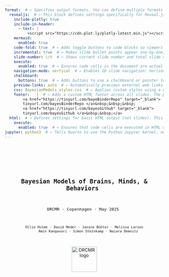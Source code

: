 ```yaml
---  
format:  # ← Specifies output formats. You can define multiple formats like revealjs (slides), html, pdf, etc.
  revealjs:  # ← This block defines settings specifically for Reveal.js slide output.
    include-plotly: true
    include-in-header:
      - text: |
          <script src="https://cdn.plot.ly/plotly-latest.min.js"></script>
    mermaid:
      enabled: true
    code-fold: true  # ← Adds toggle buttons to code blocks so viewers can hide/show the code.
    incremental: true  # ← Makes slide bullet points appear one-by-one, rather than all at once.
    slide-number: c/t  # ← Shows current slide number and total slide count (e.g., “3/10”) in the presentation.
    execute:
      enabled: true  # ← Ensures code cells in the document are actually executed during rendering.
    navigation-mode: vertical  # ← Enables 2D slide navigation: horizontal for sections, vertical for subsections.
    chalkboard:
      buttons: true  # ← Adds buttons to use a chalkboard or pointer tool while presenting.
    preview-links: auto  # ← Automatically previews external web links (e.g., YouTube, PDFs) inside slides.
    css: BayesianModels_styles.css  # ← Applies custom styles using a user-defined CSS file.
    footer:   |  # ← Adds a custom HTML footer across all slides. The pipe (|) means the following lines are literal block text.
        <a href="https://tinyurl.com/bayeBinderRepo" target="_blank">
        tinyurl.com/bayesBinderRepo </a>&nbsp;&nbsp;&nbsp;  
        <a href="https://tinyurl.com/bayesGithub" target="_blank">
        tinyurl.com/bayesGithub </a>&nbsp;&nbsp;</a>      
  html:  # ← Defines settings for basic HTML output (not slides). This is optional, but useful if rendering to HTML format too.
    execute:
      enabled: true  # ← Ensures that code cells are executed in HTML output as well.
jupyter: python3  # ← Tells Quarto to use the Python Jupyter kernel, not the default R kernel.
--- 
```

<!-- #region Title slide -->
--- 
 

<div style="display: flex; flex-direction: column; align-items: center; height: 100vh; padding-top: 60px; text-align: center;">
  <div style="font-size:1.6em; font-weight:bold; margin-bottom:10px; margin-top:10px;">
    Bayesian Models of Brains, Minds, & Behaviors 
  </div>

  <div style="font-size:1.1em; margin-bottom:15px;">
    DRCMR · Copenhagen · May 2025 
  </div>

  <div style="font-size:0.9em; max-width: 80%; margin: 0 auto;">
    Ollie Hulme · David Meder · Janine Bühler · Melissa Larsen
        Amin Kangavari · Simon Steinkamp · Naiara Demnitz
  </div>

  <img src="images/DRCMR_regionH_KU_logo.png" alt="DRCMR logo" style="height:80px; margin-top:15px;">
</div>

---
<!-- #endregion -->

<!-- #region Lecture#1 Preamble -->
# Lecture 1: Preamble
- How the week will go
- Materials  
- Schedule  
- Social 😊  
- Aims & expectations  

## Course overview

- **Basic modelling** → Get started
- **Intermediate modelling** → Go deeper
- **Integrate neural data** → Bridge brain & behavior
- **Group presentations** → Show what you built
- ↓
- lectures · interactive exercises · discussion · case studies ·  group work 
 
## Group work & presentations
- **Separate** into small groups
- **Supervision** from multiple experts 
- **Pick question** that requires cognitive modelling
- **Design experiment** that collects behavioral & neural data
- **Design models**, sketch graphical diagrams, plan analyses to test hypotheses & answer question
- **Present projects**, share your work, ~15 mins on fri
- **Audience** questions & discussion 

## Materials: Interactive exercises  
- Run interactive python code via Binder   
- No installation needed  → just open in browser and go 😌  
- Loading takes time → keep your tab open
- <div style="text-align: center;">
    <img src="/images/binder.png" alt="binder screenshot" width="300px">
  </div>
- link in footer 👇 

## Materials: GitHub  
- All materials + code on GitHub 
- <div style="text-align: center;">
    <img src="/images/github.png" alt="github screenshot" width="300px">
  </div>
 - link in footer 👇   

## Materials: Book
- <div style="text-align: center;">
   <img src="/images/book.jpeg" alt="book screenshot" width="300px">
 </div>
- We rely heavily on it especially on days 1-3

## Schedule
- Up to date schedule > See the github readme
 
## Social: WhatsApp 
- Chat with each other 💬
- Ask & answer questions amongst yourselves 🗣️
- Stay in touch ❤️
- Friday bar! 😄
- Join group via 👇
- <img src="/images/whatsapp.png" width="300px">

## Overarching aim
- **Use the tools of probability theory to scientifically understand brains, minds, and behavior**
- **New perspective**. Upgrade your scientific thinking
- **Simplicity.** Tools are parsimonious, flexible, intuitive, and powerful.
- **Universality.** Same principles apply to science, statistic, brains, minds, behaviors, evolution, even physics. 
 
## Specific aims
- **Focus on mind & behavior** → Cognitive models 
- **Connect to neural data** via simple methods 🧠
- **Stop describing 🥱 → Start explaining 😌**
- **Engage.** Hands-on · Interactive · Discursive 
- **KISS.** Keep It Simple, Stoopid 😜
- **Vibes.** Intuitive · Playful · Fun · Useful ✨

## Our expectations of you:
- **Life is short.** Don't things pass that you dont understand. 
- **Your life matters.** Your understanding matters. Actively take part.
- **You are entitled** to understand this. 
- **Don't listen** to it, fight it. 🥊
- **Disrupt.** Ask questions, interrupt. 🙋‍♂️
- **Be sceptical.** The truth is out there. 🤨

## We love to hear:
- *"I'm probably being stupid..."* 🤪
- *"I might have missed this..."*
- *"i dont understand why..."*
- *"do you have an intuition for why..."*
- *"i'm confused..."* 🤔
- **If you are shy.** Say it in the break / ask in whatsApp 
 
## Don't do this to yourself:
- Nod and pretend you get something 🙅‍♂️ 
- Assume you are the only one confused 😵‍💫😵
- Collapse under self doubt. 
<!-- #endregion-->

<!-- #region Lecture#2 Basics of Bayesian analysis-->

# Lecture 2: Basics of Bayesian Analysis
- The spirit of Bayesian thinking
- What is Bayesian modeling?
- Principles of Bayesian inference
- Observable vs. latent variables
- Beliefs and evidence
- Estimation methods
- Why Bayesian methods?

## The spirit of Bayesian thinking 
- <br>
- *"Probability theory is nothing but common sense reduced to calculation."* — Laplace (1814)  
- <br>
- *"The rules of probability are the rules of consistent reasoning."* — Jaynes (2003)  
- <br>
- *"Bayesian methods are not a special brand of inference; they are the only logically consistent rules for inference that are known."* — Jaynes (2003)

::: {.footer}
Laplace (1814); Jaynes (2003)
:::

## Bayesianism as the calculus of common sense
- <br><br>
- *Bayesianism is just probability theory applied to inference.* — Jaynes (2003)

::: {.footer}
Jaynes (2003)
:::

## Probability as rational consistency 
- Bayesian modeling follows the rules of probability.
- Probability is logic.
- Logic is consistency.
- Consistency is rationality.
- And rationality is just thinking clearly.

## So what is "Bayesian Modeling of Minds, Brains, and Behavior"?
- This course is about **thinking clearly about minds, brains, and behavior**.
- It's about testing theories rationally, using the evidence provided by data.
- Bayesian modeling offers a principled, rational way to update beliefs based on evidence.
- Ta-da!

## Bayesian Updating in a Nutshell
- Prior belief → Evidence → Posterior belief

## Example of a cognitive task 
- e.g., go/no-go
- <img src="/images/gonogo.png" width="800px">

## Cognitive task example
- 10 binary trials of equal difficulty
- Estimate ability $\theta$ from behavior
- $\theta$ is *latent*; 
- data are *observed*
- e.g., correct responses $k = 8$ out of $n = 10$

## Latent vs. observed
- <img src="/images/latent_observable.png" width="1000px">

## Why latent variables?
- We want to explain, not just describe
- *Descriptive*: e.g. "What did the subject score?"
- *Explanatory*: e.g. "What ability caused that score?"

## Why Science Cares About the Latent
- Scientific questions are causal:
  - Do parkinsons patients differ in *risk taking* on and off medication? 
  - Does serotonin change *empathy*? 
  - Does alpha waves cause *memory consolidation*? 
  - Does ozempic improve *cognitive flexibility*?
- We observe data, but we infer about latent causes
- Bayesian modeling connects observables to latent processes

## Back to the cogntive task
- **Observed**: number correct ($k/n$)
- **Latent**: ability ($\theta$)
- Same $\theta$ can result in different $k/n$
- Different $\theta$ can result in the same $k/n$ 
- Bayesian inference accounts for this uncertainty

## Beliefs as Distributions
- Probability distributions encode **beliefs**
- The **center** = most likely value
- The **spread** = uncertainty
- *To play with this open the notebook on Binder*
- `notebooks/probability_distributions.ipynb`
- see "Beliefs as distributions"

## Probability mass functions for discrete variables
- <img src="/images/probability_mass.jpg" width="350px" style="display:inline"/> 
- Total mass sums to 1: $\sum_x p(x) = 1$  
- Range sums: $p(2 \leq x \leq 4) = 0.4$  
- Odds: $\frac{p(5)}{p(7)} = 7$

## Probaility density functions for continuous variables
- <img src="/images/probability_density.jpg" width="350px">
- all probability density integrates to 1
- area under the curve is 1
- densities can exceed 1
- ratios make sense: 5.5 is 5 times less likely than 0.7

## Probability Density Functions for continuous variables
- <img src="/images/probability_density.jpg" width="350px" style="display:inline"/>
- Total area under curve: $\int p(x)\,dx = 1$  
- Densities can > 1, but only area matters.  
- Likelihood ratios make sense: e.g., $p(5.5)/p(0.7) = 1/5$

## Interpreting probability distributions  
- It's important to read and reason with probabilty distributions.
- `notebooks/probability_distributions.ipynb` 
- see "Interpreting probability distributions"

## Bayes’ rule
- <br> 
- $p(\theta \mid D) = \frac{\color{red}{p(D \mid \theta)} \cdot \color{blue}{p(\theta)}}{\color{green}{p(D)}}$
- <br>
- Posterior = $\frac{\color{red}{\text{Likelihood}}  \cdot \color{blue}{\text{Prior}}}{\color{green}{\text{Marginal likelihood}}}$
- <br>
- $\theta$ is a parameter, here "ability"
- $D$ is data, here it is the correct performance, $k$ successes out of $n$ trials
- <br>
- This tells us how our beliefs about ability are updated by the evidence provided by the data.

## Prior
- $p(\theta \mid D) = \frac{\color{red}{p(D \mid \theta)} \cdot \color{blue}{p(\theta)}}{\color{green}{p(D)}}$&nbsp;&nbsp;&nbsp;&nbsp;&nbsp;&nbsp;$\text{Posterior} = \frac{\color{red}{\text{Likelihood}} \cdot \color{blue}{\text{Prior}}}{\color{green}{\text{Marginal likelihood}}}$
- <br>
- **$\color{blue}{\text{Prior}}$** is what we believe about $\theta$ before seeing the data. 
- It reflects our assumptions or prior knowledge.

## Likelihood
- $p(\theta \mid D) = \frac{\color{red}{p(D \mid \theta)} \cdot \color{blue}{p(\theta)}}{\color{green}{p(D)}}$&nbsp;&nbsp;&nbsp;&nbsp;&nbsp;&nbsp;$\text{Posterior} = \frac{\color{red}{\text{Likelihood}} \cdot \color{blue}{\text{Prior}}}{\color{green}{\text{Marginal likelihood}}}$
- **$\color{red}{\text{Likelihood}}$** is the probability of data $D$ given a value of $\theta$.
- It shows how well each $\theta$ explains the data.
- Higher likelihood → stronger belief in $\theta$ 
- Lower likelihood → weaker belief.

## Marginal likelihood
- $p(\theta \mid D) = \frac{\color{red}{p(D \mid \theta)} \cdot \color{blue}{p(\theta)}}{\color{green}{p(D)}}$&nbsp;&nbsp;&nbsp;&nbsp;&nbsp;&nbsp;$\text{Posterior} = \frac{\color{red}{\text{Likelihood}} \cdot \color{blue}{\text{Prior}}}{\color{green}{\text{Marginal likelihood}}}$
- <br>
- **$\color{green}{\text{Marginal likelihood}}$** is the total probability of the data under all possible values of $\theta$.
- It represents how good the model is at predicting the data. 
- In doing so it normalizes the result so the posterior is a valid probability distribution.
- Note that it is independent of $\theta$

## Posterior
- $p(\theta \mid D) = \frac{\color{red}{p(D \mid \theta)} \cdot \color{blue}{p(\theta)}}{\color{green}{p(D)}}$&nbsp;&nbsp;&nbsp;&nbsp;&nbsp;&nbsp;$\text{Posterior} = \frac{\color{red}{\text{Likelihood}} \cdot \color{blue}{\text{Prior}}}{\color{green}{\text{Marginal likelihood}}}$
- <br>
- **Posterior** is what we believe about $\theta$ *after* seeing the data. 
- It’s the prior that has been updated by the evidence provided by the data.

## Updating beliefs with data
- We start with a **prior** belief $p(\theta)$
- Observe **data**: e.g. \( k = 9 \) correct out of \( n = 10 \)
- Bayes updates the belief:
- $p(\theta \mid D) = \frac{\color{red}{p(D \mid \theta)} \cdot \color{blue}{p(\theta)}}{\color{green}{p(D)}}$

## Intuition behind belief updating  
- The more likely the data is for a given $\theta$  
- The more we believe in that value of $\theta$ after seeing the data.
- The values of $\theta$ that are better supported by the data, are more believed in after experiencing the data
- We have updated our beliefs according to the data

## Proportional form of Bayes rule
- Since:  
  $p(\theta \mid D) = \frac{\color{red}{p(D \mid \theta)} \cdot \color{blue}{p(\theta)}}{\color{green}{p(D)}}$
- <br>
- The **$\color{green}{\text{Marginal likelihood}}$** $\color{green}{p(D)}$ doesn’t depend on $\theta$
- <br>
- So we can rewrite as:  
- $p(\theta \mid D) \propto \color{red}{p(D \mid \theta)} \cdot \color{blue}{p(\theta)}$
- $\text{Posterior} \propto \color{red}{\text{Likelihood}} \cdot \color{blue}{\text{Prior}}$
- "*Posterior is proportional to likelihood times prior*""

## Prior beliefs for theta
- `notebooks/probability distributions.ipynb`
- see "Prior beliefs for theta"

## Multiplying prior and likelihood
- `notebooks/probability distributions.ipynb`
-  see "Multiplying prior and likelihood" 

## Is the likelihood a probability distribution?
- `notebooks/probability distributions.ipynb`
-  see "Is the likelihood a probability distribution?"  

## Bayesian credibility intervals
- `notebooks/probability distributions.ipynb`
-  see "Bayesian credibility intervals"  

## Summarising the posterior
- `notebooks/probability distributions.ipynb`
-  see "Summarising the posterior" 

## Compute the posterior for the beta
- Prior: $p(\theta) \sim \text{Beta}(1,1)$
- Posterior: $p(\theta \mid D) \sim \text{Beta}(1 + k, 1 + n - k)$
- $k$ = correct, $n$ = total trials
- Simple, tractable update rule for binary outcomes
- `notebooks/probability distributions.ipynb`
- see "Computing posterior for the beta"

## Sequential updating of posterior
- Bayesian inference is consistent across steps
- One-step:
  - Prior → Combined data → Posterior
- Two-step:
  - Prior → Data1 → Intermediate Posterior → Data2 → Final Posterior
- Final result is identical
-  `notebooks/probability distributions.ipynb`
- see "Sequential updating"

## Why sequential updating of posterior matters
- You can peak at your data, it's ok! 
- Enables inference as data rolls in.
- *Optional stopping*: stop early, or extend data collection 
- *Efficient*: time, money, resources
- *Ethical*: minimises animals, humans, unnecessary treatment etc.

## Frequentist methods don’t allow this
- Frequentist inference assumes a fixed sample size and plan
- Stopping early or collecting more data invalidates p-values
- Counterfactual policies: what you would have done, if the data had turned out different impacts on your p-values. 
- Not widely understood. 

## Conjugate priors
- If Prior and posterior from the same distribution family → *conjugate*  
- <br>
- For example:
- $p(\theta): \text{Beta}(\alpha, \beta)$ 
- $p(\theta|data): \text{Beta}(\alpha + k, \beta + n - k)$
- <br>
- The posterior can be computed by plugging data directly into an equation
- Conjugacy allows for *analytic updates* 

## When conjugacy isnt possible: Sampling
- Conjugacy is relatively rare in real world cases
- In cases where conjugacy is not available sampling solutions are possible
- Commonly MCMC - Markov Chain Monte Carlo
- Works even when no closed-form solution
- Approximates the posterior via sampling

## Analytic vs. Sampling
- **Analytic**: Exact, when conjugate, rare
- **MCMC**: Approximate, more flexible, common

## MCMC in Practice
- **Red pill**: Learn how MCMC really works 🤓  
  - [Intuitive guide to MCMC internals](https://chat.openai.com/share/887b4e2d-2689-4e2d-b9ae-246b71d5782e)  
  - [Metropolis-Hastings explained simply](https://chat.openai.com/share/55cb6a00-1718-4327-8d51-3902a2064a11)  
  - These methods will keep evolving — expect newer algorithms, faster sampling, and better approximations.

- **Blue pill**: Trust the method and use it (but know how to spot when it's broken) 😄  
  - We'll demonstrate and visualise MCMC in practice.

## MCMC demo
- Go to "MCMC"
- `notebooks/probability distributions.ipynb`

## Why Bayesian Methods?
- **Principled reasoning**: Probabilistic logic = consistent thinking  
- **Uncertainty-aware**: Fully models uncertainty  
- **Latent variables**: Model hidden causes, not just outcomes  
- **Transparent updating**: Prior → Evidence → Posterior
- **Sequential updating**: Updating is the same whether data is sequential or all-in-one-go.  
- **Richer explanations**: From describing data to explaining via theory  
- **Flexible models**: Hierarchical, generative, extensible
- **Simple**: Same principle always. Learn it once. Apply it forever. 

<!-- #endregion-->

<!-- #region Lecture#3 Modelling a binary process-->

# Modeling a Binary Process
- Modeling binary outcomes in cognition  
- From observed data to hidden probabilities  
- Graphical models and their notation  
- Bayesian inference with JAGS  
- Convergence diagnostics and posterior checks  

## Modeling a Binary Process
- Start simple: focus on binary outcomes  
  (e.g., *Success/Failure*, *Correct/Incorrect*, *Yes/No*) 
- Common examples: coin flips, true/false questions, detection tasks, motor responses
- In our go/no-go example, each of the $n$ trials results in either success or failure,  
  with $k$ indicating the number of successes
- Binary processes are foundational for modeling cognition

## Getting Started
- Our goal is to infer **ability** in a go/no-go task
- We estimate a **rate** — the hidden probability $\theta$ that a response is correct
- We represent our uncertainty about $\theta$ as a probability distribution
- Many cognitive tasks can be modeled this way

## Binary Tasks in Cognitive Science
- Go/no-go, stop-signal, 2AFC, task switching  
- Recognition memory, Stroop, Flanker, oddball detection  
- Visual search, discrimination tasks

## From Binary Outcomes to a Hidden Rate
- Observe $k$ successes in $n$ trials → compute $\frac{k}{n}$
- But our interest is in the *underlying* success rate $\theta$
- Model: $k \sim \text{Binomial}(\theta, n)$
- $p(k \mid \theta, n) = \binom{n}{k} \theta^k (1 - \theta)^{n - k}$
- Assumes independent, identically distributed (i.i.d.) trials — no history effects

## Try it Yourself
- `notebooks/probability distributions.ipynb`
- 
- Explore the binomial distribution interactively
- Adjust parameters and visualize how $k$ and $n$ relate to $\theta$


## Graphical Models

- Graphical models represent probabilistic structure visually

- Nodes represent variables; edges represent dependencies

- Child nodes are conditionally dependent on parent nodes

- ![](images/graphical%20model.png){width=30%}

---

## Graphical Notation

- **Circular** nodes: continuous variables  
- **Square** nodes: discrete variables  

- **Shaded** nodes: observed  
- **Unshaded** nodes: hidden  

- **Single border**: stochastic variable  
- **Double border**: deterministic relationship

---

## Graphical Notation Reference

- ![](images/graphical%20lexicon.jpeg){width=70%}

---

## Graphical Model Quiz

- ![](images/graphical%20model%20test.jpeg){width=30%}

- Upper node: What type of variable is this?  
  **Answer:** Continuous, stochastic, and observed

- Lower node: What type of variable is this?  
  **Answer:** Discrete, deterministic, and unobserved

---

## Sampling via JAGS

```.python
model {              # Define the model
  theta ~ dbeta(1,1) # Prior: theta follows a uniform beta distribution
  k ~ dbin(theta,n)  # Likelihood: k follows a binomial distribution
                     # with parameters theta and n
}                    # End of model























# Modeling a Binary Process
- Binary models in cognition 
- Graphical models & notation  
- Bayesian inference with JAGS  
- Convergence and posterior checks**  

## Modeling a Binary Process
- Start simple: focus on binary outcomes.
- Each trial is a *Success/Failure*, *Correct/Incorrect*, *Yes/No*.
- Examples: Coin flips, true/false questions, detection tasks, motor responses.
- Our go-nogo example is a binary process. n trials each either success or failure, where k is the number of success
- Binary processes are foundational for modeling cognition.
 
## Getting Started
- Let’s infer **ability** in a go/no-go task.
- We estimate a **rate** — as a hidden probability $\theta$.
- We represent our uncertainty as a **distribution** over likely values of $\theta$.
- Many cognitive tasks can be represented in this way.

## Binary Tasks in Cognitive Science
- Go/no-go, stop-signal, 2AFC, task switching  
- Recognition memory, Stroop, Flanker, oddball detection  
- Visual search, discrimination tasks

## From Binary Outcomes to Hidden Rate
- Observe $k$ successes in $n$ trials → rate $\frac{k}{n}$
- But we want the *underlying* rate $\theta$
- Model: $k \sim \text{Binomial}(\theta, n)$  
- <span style="color: lightgrey;">$p(k \mid \theta, n) = \binom{n}{k} \theta^k (1 - \theta)^{n - k}$</span>
- Assumes no history effects (i.i.d. trials)

## Try it yourself
 - go to "Visualising the binomial distribution"
 -  📂 `notebooks/probability distributions.ipynb`

## Graphical models
- Graphical models are used to represent our probabilisitc model
- Nodes represent all the variables relevant to the problem
- Graph structure represent dependencies - children depend on parents
- ![](images/graphical%20model.png){width=30%}
 
## Graphical notation 
- *Circular* - continuous, *Square* - discrete
- *Shaded* - observed, *Non-shaded* - hidden
- *Single-boundary* - stochastic, *Double-boundary* - deterministic 

## Graphical notation
- ![](images/graphical%20lexicon.jpeg){width=70%}
 
## Tester
-  ![](images/graphical%20model%20test.jpeg){width=30%}
- Upper is what?
- **continuous, stochastic, and observed**
- Lower is what?
- **discrete, deterministic, and unobserved**

## Sampling via JAGS 
```.python
model {              # opens the model
  theta ~ dbeta(1,1) # the prior: theta is distributed as a beta(1,1) 
  k ~ dbin(theta,n)  # the likelihood: k is distrbuted binomially 
                     # ...with the theta and n as parameters
}                    # this closes the model
```
---

## Try it yourself
 - go to "Using JAGS to sample from the posterior for a binomial rate process"
 -  📂 `notebooks/probability distributions.ipynb`

## R-hat as a convergence check

- It’s important to check that the sampling has converged to the stationary distribution.
- One heuristic is the R-hat statistic:  
  $\hat{R} = \frac{\text{var}(\text{within-chain})}{\text{var}(\text{across-chain})}$
- Rule of thumb: $\hat{R}$ should be between 1.00 and 1.01 for convergence.

<!-- #endregion -->

<!-- #region Lecture#4 Parameter estimation-->

# Lecture#3: Parameter estimation

## Posterior from the last example
- We estimated the posterior distribution of $\theta$ given the data
- We sampled from this model
- ![](fig2.1.jpg)
- and we got this distribution
- ![](fig2.8.jpg) 

## Conjugacy
- Beta distributions has a natural interpretation
- $\theta \sim text{Beta(\alpha, \beta)}$  
- $\alpha$ and $\beta$ can be thought of as counts
- $\alpha = 1 + text{successes} = 1 + k$
- $\beta = 1 + text{failures} = 1 + (n-k) $
 
## Why 1 + count?
- Beta(1,1) is a uniform distribution so this is equivalent to 0 counts
- It is your belief distribution when you have no knowledge etc.  
- Thus evidence accumulates from 1, via counting of successes and failures
 
## Conjugacy
- Notice that the update from the prior to the posterior just comes from adding the counts to the beta distribution
- prior: Beta(1,1) → posterior: Beta(1+k, 1+(n-k)) 
- prior: Beta(1,1) → posterior: Beta(1+ successCount, 1+ failureCount)  
- No sampling is needed because we have the equation
- When the prior and posterior have same type of distribution they are "conjugate"

## Conjugacy interactive example
- Binder example- play with the beta distribution
- No sampling needed you just change inputs to the beta distribution to compute posterior
  
## Difference between two rates
- Suppose we have to processes, say two tasks producing:
- k1 successes out of n1 trials
- k2 successes out of n2 trials
- let's assume they are generated by two different rates $\theta_1$ and $\theta_2$
- we want to know the difference in the rates $\delta = \theta_1 - \theta_2$
- *e.g. the effect of a drug on cognitive performance*
- *e.g. the effect of a age on task performance*
 
## Graphical model for inferring differences in rates
- ![](fig3.3.jpg) 

## Sampling code for infferring differences in rates
<!-- ``` {.python code-line-numbers="1-2|6-7|8-9|10"}
import pyjags
import numpy as np
model = """
model{ 
  k1 ~ dbin(theta1,n1)
  k2 ~ dbin(theta2,n2)
  theta1 ~ dbeta(1,1)
  theta2 ~ dbeta(1,1)
  delta <-theta1-theta2
}
"""
data = {'N': 10, 'y': np.random.randn(10)}
model = pyjags.Model(model, data=data, chains=3)
samples = model.sample(1000, vars=['mu', 'sigma'])
print(samples)
``` -->

## Sampled posterior for difference in rates
- ![](fig3.4.jpg) 

## Inferring a common rate 
- In some cases we want to infer a rate for 2 processes
- e.g. same subject, same task, two different sessions
- Here we would model with a single $\theta$
- ![](fig3.5.jpg) 

##  Same model with plate notation
- ![](fig3.6.jpg)
- note only one theta, multiple processes  

## Code for inferring a common rate 
- model{ 
  k1 ~ dbin(theta1,n1)
  k2 ~ dbin(theta2,n2)
  theta ~ dbeta(1,1)
}
 
## Predicting data
- We know 2 distributions already
- 1.  Prior distribution of parameter e.g. $p(\theta)$
- This is our prior prediction for what the parameters will be, prior to the data
- 2. Posterior distribution of parameter having observed the data e.g. $p(\theta|data)$
- This is our posterior prediction for the what the parameters will be, having seen the data
- Remember todays posterior is tomorrows prior, so they can be a prediction for the next round of data, ad infinitum. 
 
## Predicting data
- Priors and posteriors are of parameters. what about actually predicting data? 
- 3.  Prior predictive distribution  $p(data)$
- this is the prediciton of what the data will be based on the prior, prior to the data being seen.
- 4.  Posterior predictive distribution  $p(new_data|old_data)$
- this is the prediciton of what the data will be based on the posterior, after the data has been seen.

## Prior and posterior prediction
model {
  k ~ dbin(theta,n)
  theta~dbeta(1,1)
  postpredk~dbin(theta,n)
  thetaprior~dbeta(1,1)
  priorpredk~dbin(thetapior,n)
}
 
## Samples of the four distributions
- ![](fig3.9.jpg)
- Note the prior and posterior are in the space of the parameter
- And the prior and posterior predictive distributions are in space of the data k out of n trials. 
 
## Comparing data to the posterior predictive distribution 
- If we estimate the model along with its predictive distributions
- We can see how this compares to the actual data
- ![](fig3.11.jpg)
- Here we see it's not good. The model has poor *descriptive adequacy*
- Why is it not a good model?
- Its a common rate model, so it predicts the same rate, but the data clearly is better modelled with different rates.  
 
## Inference and time 
- prediction naturally suggests thinking about the future.
- predictions can also apply to the past—for instance, when information is missing.
- data can help infer hidden cognitive variables, which in turn may predict past behavior where information is incomplete.
- similar to how historians reconstruct past events from limited evidence.
- or a court of law infers guilt based on available testimony and facts.
- we predict what might have been known in the past if more information had been available. 
- Inference allows prediction both forward and backward in time.
 
## Todays posterior is tomorrows prior 
- Since the posterior distribution of parameters is continually updatable, then so is the posterior predictive distribution. 
- As the posterior is updated, then so are its predictions for the data.
- ![](box3.4.jpg)
- This can carry on forever.
<!-- #endregion -->

<!-- #region Lecture#4 Inference with Gaussians   -->
# Inferences with Gaussians  
- Due to central limit theorem, data and parameters are frequently Gaussian
- Gaussians have 2 parameters, a mean and a measure of their spread
- Spread can be expressed as a variance, std, or a precision (1/var) 
 
## Graphical model for Gaussians 
- Simple model for inferring Gaussian with unknown mean and std
- ![](fig.4.1.jpg)
 
## Interactive demo of Gaussian
- Jupyter notebook - interactive plotting of gaussian
 
## Sampling model for inferring Gaussians  
model { 
for (i in 1:n){
x[i]~dnorm(mu,lambda)
}
mu~dnorm(0,0.001)
sigma~dunif(0,10)
lambda<-1/pow(sigma,2)
} 
 
## Repeated measures of IQ 
- Imagine taking a cognitive test like IQ multiple times
- The mean is your IQ, and the spread models fluctuations in your performance. e.g. attention, fatigue, emotion, venus orbitting satturn
- We can model this as a Gaussian for each person

## Graphical model for IQ
- ![](fig.4.3.jpg)
- What parameter is common to all subjects?
- No index on the std. This means it is fixed.
- Is this justified?
- How to change it?
 
## Sampling code for IQ 
model{
  for (i in 1:n) {
    for (j in 1:m) {
      x[i,j]~dnorm(mu[i],lambda)
    }
  } 
sigma~dunif(0,100)
lambda <-1/pow(sigma,2)
for (i in 1:n) {
  mu([i]~ dunif(0,300))
}

}
<!-- #endregion                            -->

<!-- #region Lecture#5 Latent Mixture models      -->
# Latent Mixture Models  
- A latent mixture model is a model that assumes data are generated from  a mixture of different hidden (latent) processes
- E.g. imagine a cogntive test where some people try their best, and others just guess
- the scores then are generated by two mechnamisms, ability and guessing
- how would we model this as a mixture of processes
 
## Latent mixture model of cognitive test 
- to model the "tryers" you would model their ability as a rate of correct performance, as before. 
- to model the "guessers" you just model it as chance performance

## Latent mixture graphical model 
- ![](fig.6.1.jpg)
- Here z determines whether the person is a tryer or a guesser. Thus z is a parameter that models the mixture of processes that explain the data. 
- We know the probability of guessing is 0.5
- The posterior distribution of z gives us the estimate of how many guessers there were.
 
## Latent mixture code
model{
for (i in 1:p) {
z[i]~dbern(0.5)
}
psi <-0.5
phi ~ dbeta(1,1)I(0.5,1)
for (i in 1:p) {
  theta[i]<- equals(z[i],0)*psi+equals(z[i],1)*phi
  k[i]~dbin(theta[i],n)
}
}
<!-- #endregion                             -->

<!-- #region Lecture#6 Model selection            -->
# Model selection
- Model selection is perhaps the most persuasive reason to choose Bayesian methods.
- Bayesian models provide a simple and principled way to choose between models balancing between accuracy and complexity

## Why model comparison?
- so far we have covered single models
- in psychology/neuroscience we want to compare different models
- is this theory or this theory better at explaining the data
- if someone says this is the theory. it begs the question, compared to what?
- we want to know how well a theory explains relative to another, or many others. 
- we need to compare models if we are to move beyond descriptive data analysis. 

## Ptolomy
- We consider it a good principle to explain the phenomena by the simplest hypothesis, provided this doesnt contradict the data in an important way
 
## Occam's razon
- "Plurarity must never be posited without necessity"
- This is nicknamed Occam's razor, which cuts out needless complexity when it comes to theories or models or explanations

## Friston's free energy
- "Minimizing free energy means finding the right balance between accuracy  and complexity"
- "Good models should be as simple as possible, but not simpler than necessary to explain the data. Complexity must be minimized to avoid overfitting, yet sufficient to capture the underlying structure of the world." 

## Geoff Hinton
- "Model complexity must pay for itself"
- Geoff is referring to the fact that model complexity must be justified by its ability to explain the data. 

## Bayesian magic
- Lots of methods exist for trying to get this balance right
- Out of sample prediction, parameter counting algorithms, blah, blah.
- Bayes nails it by finding a universal principle by which to compare models that optimally balances accuracy and complexity. 
- This is the magic sauce of Bayes. 

## Marginal likelihood
- Back to Bayes equation we started with
- ![](fig.1.1.jpg)
- ![](fig.1.2.jpg)
- There is something missing which is that this is all conditional on a particular model. We could have a very different model that might have different parameters. 
 
## Marginal likelihood conditional on model
- We can be explicit about how this is conditional on a specific model
- ![](fig.7.1.jpg)
- $p(D|M_1)$ is a single number, the marginal likelihood, also known as the evidence. 
 
## Marginal likelihood in words
- the probability of the data given model
- the probability of the data according to the models predictions
- average predictive performance of the model
- how unsuprised was the model when seeing the data
- the prior in the model is like betting on where good parameters lie. The marginal likelihood sums up how well those bets paid off in terms of predictive performance when the data arrived.
- a models predictions has probability mass of 1. it can spend its predicitons in different ways by having different priors. a bad prior wastes this on predictions that are not supported by the data, a good prior concrentrates its predicitons to where the data is well predicted.
- the better the predictions of the model, the greater the evidence for the model 
- it’s like running every possible version of the model (with every parameter setting weighted by the prior), and asking: “on average, how well does the model predict the data?”
 
## Marginal likelihood of paranormal octopi
- Imagine two paranormal octupuses helping the KGB find a missing sub. 
- Alice predicts the sub is in the nothern hemisphere
- Bob predicts its in nothern europe
- Data: the sub is found in the Baltic, 
- the probability of the data according to Alice is reasonable. the evidence in favor of alice is reasonable
- the probability of the data according to Bob is high. The evidence in favor of Bob is high
- both were correct, but Bob was "more correct" because his prediciton was more specific
 
## Marginal likelihood
- The marginal likelihood is computed by averaging the likelihood of the data predicted across the models parameter space.  
- Prior probabilities act as averaging weights.  
- Based on the law of total probability:  
  $p(D \mid M_1) = \sum_{i=1}^{k} p(D \mid \xi_i, M_1) p(\xi_i \mid M_1)$ 

## Example calculation of marginal likelihood 
- - Consider a model $M_x$ with one parameter $\xi$.  
- $\xi$ can take **three values**:  
  - $\xi_1 = -1$, $\xi_2 = 0$, $\xi_3 = 1$.  
- Prior probabilities assigned:  
  - $p(\xi_1) = 0.6$  
  - $p(\xi_2) = 0.3$  
  - $p(\xi_3) = 0.1$  
 
## Likelihood Computation  
- - Likelihood values for observed data $D$:  
  - $p(D \mid \xi_1) = 0.001$  
  - $p(D \mid \xi_2) = 0.002$  
  - $p(D \mid \xi_3) = 0.003$  
- Compute marginal likelihood:  
  $p(D \mid M_x) = p(\xi_1) p(D \mid \xi_1) + p(\xi_2) p(D \mid \xi_2) + p(\xi_3) p(D \mid \xi_3)$
  $= 0.6 \times 0.001 + 0.3 \times 0.002 + 0.1 \times 0.003$
  $= 0.0015$

##  Marginal likelihood and complexity 
- To have high evidence, the model needs good predictive peformance
- It needs to focus its predictions where the data has a high likelihood
- Complex models with many parameters distribute their predictions widely
- Complex models thus make many predictions that may not turn out to have high likelihood 
- Complex models thus are more likely to "waste their predictions" 
 
## Model complexity is not the same as the number of parameters
- Complexity is not just the number of parameters.
- A model with few parameters can still be complex if its predictions are highly uncertain due to vague priors.
- True complexity comes from how broadly the model spreads its predictions across its parameter space.
- A narrow prediction distribution suggests a simpler model.
- A wider distribution indicates greater complexity, as the model allows for more diverse possible outcomes.
- Models are complex to the degree to which they make broad range of predictions

## Model complexity and vagueness of priors
- a model with prior $\theta \sim \text{Uniform} (0,1)$
- ...is more complex than...
- a model with prior $\theta \sim \text{Uniform} (0.5,1)$

## Marginal likelihood as a unifying maximandum
- Marginal likelihood is arguably the most important concept ever. 
- It is at the heart of scientific inference, psychological and neural inference, and survival, and even existence of objects.
- Maximising it is hard, we often need to approximate it.
- Variational Bayes, Free-energy minimisation, Predictive coding, MCMC Sampling etc. are all ways to approximate it.
- Ultimately it is one quantity we care about.
- In our context we want to build models of brain, mind or behavior, that best explain these phenomena.
- This reduces to finding models that have the best average predictive performance.
- And this reduces to finding models with the highest marginal likelihood
- Thats it. 
- Everything else is details. 
- Ah but so and so maximises something different. 
- Yes but at heart this is just a proxy for the marginal likelihood.
<!-- #endregion                                   -->

<!-- #region Lecture#7 Bayes factors              -->
# The Bayes factor
- Compared to what? This is a surprisingly powerful question to ask. 
- This model is good - it has high model evidence. 
- Ok great, but compared to what?
- We want relative evidence. We want to compare predictive performance for one model versus another. 
- The Bayes factor gives us this by taking the ratio of the marginal likelihoods for two different models
 
## Bayes factor equation
- Marginal likelihood measures a model’s absolute evidence by averaging its predictive performance over all parameter values.  
- Model selection often focuses on relative evidence —how well one model explains the data compared to another.  
- This is quantified using the Bayes factor:  
  $BF_{12} = \frac{p(D \mid M_1)}{p(D \mid M_2)}$
 
## Interpretation of the Bayes Factor  
- **BF > 1** → Data favors **M₁** over **M₂**.  
- **BF < 1** → Data favors **M₂** over **M₁**.  
- **Higher BF** → Stronger evidence for the favored model.  
- If **BF = 5**, the data is **5 times more likely** under **M₁** than **M₂**.  
- If **BF = 1/5**, the data is **5 times more likely** under **M₂** than **M₁**.  

## Jeffreys’ Scale for Bayes Factor  
| **Bayes Factor (BF₁₂)** | **Interpretation** |
|----------------|----------------|
| >100 | Extreme evidence for **M₁** |
| 30–100 | Very strong evidence for **M₁** |
| 10–30 | Strong evidence for **M₁** |
| 3–10 | Moderate evidence for **M₁** |
| 1–3 | Anecdotal evidence for **M₁** |
| 1 | No preference |
| 1/3–1 | Anecdotal evidence for **M₂** |
| 1/10–1/3 | Moderate evidence for **M₂** |
| 1/30–1/10 | Strong evidence for **M₂** |
| 1/100–1/30 | Very strong evidence for **M₂** |
| <1/100 | Extreme evidence for **M₂** |
-------------------------
 
## Example: Binomial Model  
- Suppose we have 9 correct (k) out of 10 trials (n) and compare two models:  
- M₁: A non-guessing model with unknown success rate.  
  $p(\theta \mid M_1) \sim \text{Uniform}(0,1)$  
- M₂: A guessing model with chance at 0.5
  $p(\theta \mid M_2) = 0.5$ 
- Compute **marginal likelihoods** for both models.  

## Bayes Factor for the example  
- **Marginal likelihoods**:  
- $p(D \mid M_1) = \left(\frac{10}{9}\right) \left(\frac{1}{2}\right)^{10}$  
- $p(D \mid M_2) = \left(\frac{1}{1+n}\right)$  
- **Bayes factor calculation**:  
 $BF_{12} = \frac{p(D \mid M_1)}{p(D \mid M_2)}$  
- $ BF_{12} = 0.107
- If $BF_{12} > 1$, M₁ is preferred; if < 1, M₂ is preferred.  
 
## Flipping the BF
- m1 is 0.107 less likely than m2
- hard to interpret
- thus when a BF is below it is often more convenient to take the reciprocal so that it is a value above 1.
- here it would be $BF_{21}$ which is 1/1.07 = 9.3
- M2 is 9.3 times more likely than M1
- the data is 9.3 times more likely under a model in which subjects are not guessing, vs. than in which they are guessing 

## Bayes vs. Fisher
- Bayesian methods are typically comparative, where two ore more models are compared
- Frequentist methods are not comparative, simply considering how unlikely data was generated by the null. 
- Evidence is always comparative. ratio of p(data|Innocent) : p(data|Guilty)

## Cautions and Critiques
- Bayes factors sensitive to prior specification.
- Must use careful prior selection and sensitivity analyses.
- Point null hypotheses controversial: can they ever be exactly true?
  - Pragmatically, yes (experimental studies).
  - Conceptually, more debated. 
<!-- #endregion                             -->

<!-- #region Lecture#8 Posterior                  -->
# Posterior model probabilities 
- Bayes factors compare the predictive performance of two different theories
- But model plausibility also depends on prior beliefs in each model.
- To assess relative plausibility after seeing the data we combine:
- Predictive performance (likelihood) and Prior plausibility (prior probabilities)
 
## Posterior odds
- Relaitve plausibility of models after seeing the data is indicated by the posterior odds
- The posterior odds of two models is:
  $\frac{p(M_1 \mid D)}{p(M_2 \mid D)} = \frac{p(D \mid M_1)}{p(D \mid M_2)} \cdot \frac{p(M_1)}{p(M_2)}$
- Or in words:
  **posterior odds = Bayes factor × prior odds**

## Bayes factor transforms prior odds into posterior odds
- The Bayes factor transforms **prior odds** into **posterior odds**:
  $\text{prior odds} \rightarrow \text{posterior odds}$
 
## Advantages of the Bayes factors
- Bayesian hypothesis tests (e.g., Bayes factors) naturally implement Ockham’s razor, penalising complex models when comparing them.  
- They quantify relative support for multiple models.  
- Allow model-averaged predictions over parameters.
- Bayes factors can provide evidence in favor of the null hypothesis (unlike frequentist)
- Bayes factors can be forever updated as data arrive (no fixed sample size or plan required)
- Easy to understand. How many more times likely the data is for one model than another. Thats it. What was the p-value again? 
 
## Extraordinary Claims Require Extraordinary Evidence
- Echoing Hume, Laplace, and Sagan: extraordinary claims require extraordinary evidence.
- This principle is baked into Bayesian methods through **posterior odds**:  
  $\text{Posterior odds} = \text{Bayes factor} \times \text{prior odds}$
- The prior plausibility of a model matters.
- Even strong evidence may not overturn implausible claims.
- Bayesian methods make explicit the influence of prior beliefs. Thats a good thing.
 
## Problems with p-values 
- p-values often misinterpreted
- ask your supervisor to define p-values. Most can't.
- p-values do not provide evidence for the null.
- depend on experimenter's intentions, and what they would do, if the data had turned out differently, as well as alternative hypotheses.
- Classical hypothesis testing is asymmetric:
- Null can be rejected, but never confirmed.

## Optional Stopping
- Bayesian methods allow data collection to stop at any time based on evidence.
- p-value methods require pre-specified stopping rules.
- Researchers can continue or stop based on interim Bayes factor values.
- Provides more flexibility and transparency.
 
## Challenges for Bayesian Approach
- Conceptual: Sensitivity to **prior distributions**.
- Computational: Difficulty in calculating **marginal likelihoods**.
- Using vague priors can lead to low-precision predictions.
- The Ockham’s razor property penalizes overly vague models.
- Priors must reflect meaningful knowledge — vague priors yield unhelpful results.
- Vague priors entail complex models
 
## Specifying Good Priors
- Researchers must encode prior knowledge into prior distributions.
- Options:
  - Subjective specification: Based on domain expertise.
  - Objective priors: E.g., unit-information priors, do not rely on specific prior knowledge.
- Objective priors useful for:
  - Wide applicability.
  - Transparent baseline comparisons.
  - Refinement with specific information when needed.
 
## Confusion About Priors
- Common misconception: Bayes factor depends on the prior plausibility of the models.
- In truth:  
  - Bayes factor is unaffected by prior probabilities of the models.
  - It does depend on the prior over model parameters (e.g., effect size).
- Important distinction:
  - Prior on models affects posterior probabilities but not bayes factor.
  - Prior on parameters affects the Bayes factor itself and hence the posterior odds.

## Prior Sensitivity
- When different parameter priors yield different conclusions, it shows scientific uncertainty.
- Strategies to handle prior sensitivity:
  - Local/intrinsic/fractional/partial Bayes factors.
  - Sensitivity analyses: Vary the priors on parameters and observe effects on conclusions.
- Reminder: Some models are robust, others are fragile to prior assumptions.
 
## Computational Challenges
- Computing marginal likelihoods is hard for complex models.
- Approximate methods include:
  - Candidate’s formula.
  - Basic marginal likelihood identity:
    $p(D \mid M_1) = \frac{p(D \mid \theta, M_1) p(\theta \mid M_1)}{p(\theta \mid D, M_1)}$
- MCMC-based methods:
  - Sample from posterior, evaluate likelihoods.
  - Use **model indicator variables** for model comparison.
<!-- #endregion -->

<!-- #region Lecture#9 Savage Dickey -->
# Savage-Dickkey method of model comparison
- In this method two models are compared:
  - **Null hypothesis ($H_0$)**: fixes parameter to a specific value, e.g., $\phi = \phi_0$
  - **Alternative hypothesis ($H_1$)**: parameter free to vary, e.g., $\phi \ne \phi_0$
- $H_0$ is nested within $H_1$ (by constraining parameter).
- Classical null hypothesis usually sharp (point-null).
 
## Savage–Dickey Density Ratio 
- Defines Bayes factor for nested models:
$BF_{01} = \frac{p(D \mid H_0)}{p(D \mid H_1)} = \frac{p(\phi = \phi_0 \mid D, H_1)}{p(\phi = \phi_0 \mid H_1)}$
- Simply the ratio of posterior to prior densities at the point of interest $\phi_0$ under the alternative hypothesis.
 
## Example: Binomial Scenario
- Binomial scenario: $\theta$ parameter, observing 9 correct and 1 incorrect response.
- Null hypothesis ($H_0$): $\theta = 0.5$
- Alternative hypothesis ($H_1$): $\theta$ free to vary, prior $\theta \sim Beta(1,1)$
- Bayes factor is the ratio of posterior and prior densities at $\theta=0.5$

## Visual Interpretation of Savage-Dickey
- ![](Fig7.1-example.jpg)
- Prior (uniform) and posterior distributions shown.
- Density ratio at $\theta=0.5$ gives Bayes factor.
 
## MCMC-Based Estimation for Savage-Dickey
- When analytical solutions are difficult, use MCMC:
-![](Fig7.2-MCMC-example.jpg)
- Posterior and prior estimated from MCMC samples.
- Heights of posterior and prior at the null point give Bayes factor.

## Advantages of Savage–Dickey
- Direct interpretation as density ratio.
- Simplifies computation —no separate marginal likelihood calculation needed.
- Works well for nested models.
<!-- #endregion    -->

<!-- #region Lecture#10 Compare guassian means    -->
# Commpare Gaussian means
- Common task: test if two Gaussian means differ
- Example: does glucose improve detection performance
- Focus: test claim that glucose boost has larger effect in summer

## Data
| Season | N  | Mean | SD  |
|--------|----|------|-----|
| Winter | 41 | 0.11 | 0.15|
| Summer | 41 | 0.07 | 0.23|
- Difference not significant  
- t = 0.79, p = 0.44

## p-values and the Null Hypothesis
- “From a null result, we cannot conclude that no difference exists…”
- p = 0.44 does not support H₀
- It just means data are not incompatible with H₀
- Need a Bayes factor to quantify support for H₀

## Bayes Factor Overview
- Bayes factor compares posterior vs prior odds
- Quantifies evidence for or against H₀
- Unlike p-values, can support H₀
 
## One-Sample Comparison Model
- Test standardized difference scores (e.g., winter - summer)
- Assume:
  - δ ~ Cauchy(0,1)
  - xᵢ ~ Gaussian(μ, 1/σ²)
  - μ = δσ

## One-Sample Graphical Model
- ![Fig 8.1](figures/graphical_model_onesample.png)
- Prior on δ: Cauchy(0,1)
- Prior on σ: Half-Cauchy
- Estimate posterior with MCMC
 
## Posterior vs Prior
- ![Figure 8.2](figures/posterior_prior_onesample.png)
- Posterior peaks near δ = 0
- Bayes Factor ≈ 5:1 in favor of H₀

## Order-Restricted Model
- SMM predicts **δ < 0**
- Use order-restricted prior:
  - δ ~ Cauchy(0,1) truncated to (-∞, 0)

## Updated Bayes Factor 
- ![Figure 8.4](figures/posterior_prior_orderrestricted.png)
- Stronger evidence for H₀: BF ≈ 10:1

## Summary 
- p-values can't confirm H₀
- Bayes factors can
- "Evidence of absence" of support for SMM's prediction
 
## Two-Sample Comparison
- Compare oxygenated vs plain water on memory
- Two independent groups

## Two-Sample Model Structure
- ![Figure 8.5](figures/graphical_model_twosample.png)
- Shared variance σ²
- δ = α / σ  
- α = μₓ - μᵧ
 
## Large Effect Example
| Group         | N  | Mean   | SD   |
|---------------|----|--------|------|
| Plain Water   | 20 | 68.35  | 6.38 |
| Oxygenated    | 20 | 76.65  | 4.06 |
| t(38) = 4.47, p < .01 |
 
## Two-Sample Bayes Factor
-![Figure 8.6](figures/posterior_prior_twosample.png)
- Posterior moves away from 0
- BF ≈ 447:1 in favor of H₁  
- Decisive evidence for oxygenated water effect 
<!-- #endregion   -->

<!-- #region Lecture#11 Compare binomial rates    -->
# Comparing binomial rates
- We will naturally compute binomial rates for different groups or conditions
- And ask which is larger? 
- We thus need to compare binomial rates and test hypotheses about which is bigger etc.

## Bayesian graphical model
- ![Figure 9.1](figures/Fig9.1.png)
- graphical model for comparing two proportions

## Bayesian model
- We model the observed counts using binomial likelihoods and assign uniform Beta priors:
    s1 ~ Binomial(theta1, n1)  
    s2 ~ Binomial(theta2, n2)  
    theta1 ~ Beta(1, 1)  
    theta2 ~ Beta(1, 1)  
    delta <- theta1 - theta2
- theta1: 
- theta2: 
- delta = theta1 - theta2: difference in proportions
- We are interested in the posterior distribution of delta.
 
## Model Code 
Here is the model used for posterior simulation:
    model {
      theta1 ~ dbeta(1,1)
      theta2 ~ dbeta(1,1)
      delta <- theta1 - theta2
      s1 ~ dbin(theta1, n1)
      s2 ~ dbin(theta2, n2)
      theta1prior ~ dbeta(1,1)
      theta2prior ~ dbeta(1,1)
      deltaprior <- theta1prior - theta2prior
    }
This allows us to compare the prior and posterior density of delta at zero.
 
## Prior and Posterior Distributions
- ![Figure 9.2](figures/Fig9.2.png)
- We estimate the posterior distribution for the rate difference delta = theta1 - theta2 using Bayesian inference.
- The left plot shows prior and posterior distributions for delta across its full range.
- The right plot zooms in near delta = 0.
- This is used in the Savage–Dickey density ratio to compute the Bayes factor.
- The Savage–Dickey method compares:
    BF_01 = prior density at delta = 0 / posterior density at delta = 0
 
## Interpreting the Bayes Factor
- The posterior density at delta = 0 is about half the prior density.
- This gives a Bayes factor ≈ 2 in favor of the alternative hypothesis H1: delta ≠ 0.
- The 95% credible interval for delta is approximately [-0.09, 0.01], which does not include 0.

**Interpretation**:
- There is only modest evidence that one rate is higher than another 
- The Bayes factor penalizes H1 for spreading prior mass over implausible values. 
<!-- #endregion    -->

<!-- #region Lecture#12 Memory retention-->
<!-- #endregion    -->

<!-- #region Lecture#13 Psychophysical function fitting-->
<!-- #endregion    -->